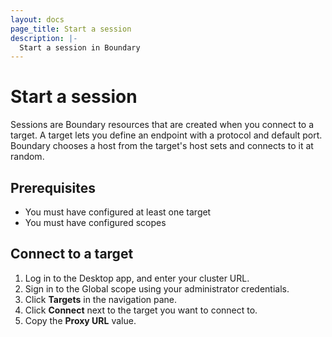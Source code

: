 ```yaml
---
layout: docs
page_title: Start a session
description: |-
  Start a session in Boundary
---
```


# Start a session

Sessions are Boundary resources that are created when you connect to a target.
A target lets you define an endpoint with a protocol and default port.
Boundary chooses a host from the target's host sets and connects to it at random.

## Prerequisites

- You must have configured at least one target
- You must have configured scopes

## Connect to a target

1. Log in to the Desktop app, and enter your cluster URL.
1. Sign in to the Global scope using your administrator credentials.
1. Click **Targets** in the navigation pane.
1. Click **Connect** next to the target you want to connect to.
1. Copy the **Proxy URL** value.